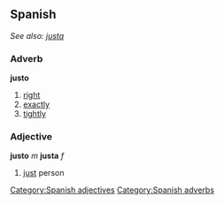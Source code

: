 == Spanish == 
''See also: [[justa]]''
=== Adverb === 
'''justo'''
# [[right]] 
# [[exactly]]
# [[tightly]]

=== Adjective === 
'''justo''' ''m'' '''justa''' ''f'' 
# [[just]] person
[[Category:Spanish adjectives]]
[[Category:Spanish adverbs]]